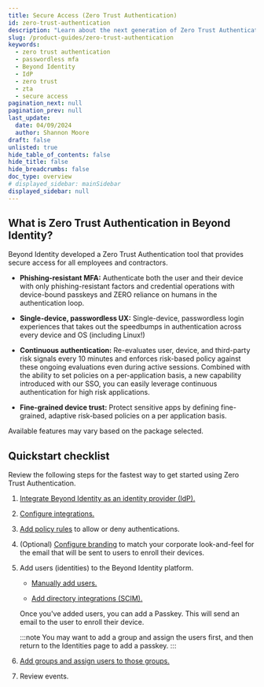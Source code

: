 ```yaml
---
title: Secure Access (Zero Trust Authentication)
id: zero-trust-authentication
description: "Learn about the next generation of Zero Trust Authentication with Secure Access in Beyond Identity."
slug: /product-guides/zero-trust-authentication
keywords:
  - zero trust authentication
  - passwordless mfa
  - Beyond Identity
  - IdP
  - zero trust
  - zta
  - secure access
pagination_next: null
pagination_prev: null
last_update:
  date: 04/09/2024
  author: Shannon Moore
draft: false
unlisted: true
hide_table_of_contents: false
hide_title: false
hide_breadcrumbs: false
doc_type: overview
# displayed_sidebar: mainSidebar
displayed_sidebar: null
---
```


## What is Zero Trust Authentication in Beyond Identity?

Beyond Identity developed a Zero Trust Authentication tool that provides secure access for all employees and contractors.

- **Phishing-resistant MFA:** Authenticate both the user and their device with only phishing-resistant factors and credential operations with device-bound passkeys and ZERO reliance on humans in the authentication loop.

- **Single-device, passwordless UX:** Single-device, passwordless login experiences that takes out the speedbumps in authentication across every device and OS (including Linux!)

- **Continuous authentication:** ‍Re-evaluates user, device, and third-party risk signals every 10 minutes and enforces risk-based policy against these ongoing evaluations even during active sessions. Combined with the ability to set policies on a per-application basis, a new capability introduced with our SSO, you can easily leverage continuous authentication for high risk applications.

- **Fine-grained device trust:** Protect sensitive apps by defining fine-grained, adaptive risk-based policies on a per application basis.

Available features may vary based on the package selected.


## Quickstart checklist

Review the following steps for the fastest way to get started using Zero Trust Authentication.

1. [Integrate Beyond Identity as an identity provider (IdP).](/docs/access-control/identity-providers/identity-providers)

2. [Configure integrations.](/docs/tools/integrations)

3. [Add policy rules](/docs/policy/rules) to allow or deny authentications. 

4. (Optional) [Configure branding](/docs/tools/branding) to match your corporate look-and-feel for the email that will be sent to users to enroll their devices.

5. Add users (identities) to the Beyond Identity platform.

   - [Manually add users.](/docs/directory/identities)

   - [Add directory integrations (SCIM).](/docs/access-control/applications/generic-scim)

   Once you've added users, you can add a Passkey. This will send an email to the user to enroll their device.

   :::note
   You may want to add a group and assign the users first, and then return to the Identities page to add a passkey.
   :::

6. [Add groups and assign users to those groups.](/docs/directory/groups)

7. Review events.

